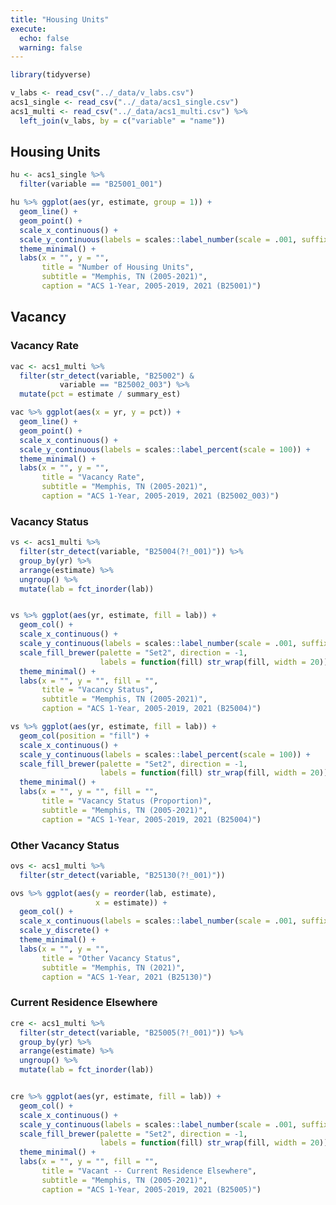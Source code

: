 ```yaml
---
title: "Housing Units"
execute: 
  echo: false
  warning: false
---
```


```r
library(tidyverse)

v_labs <- read_csv("../_data/v_labs.csv")
acs1_single <- read_csv("../_data/acs1_single.csv")
acs1_multi <- read_csv("../_data/acs1_multi.csv") %>% 
  left_join(v_labs, by = c("variable" = "name"))
```

## Housing Units

```r
hu <- acs1_single %>% 
  filter(variable == "B25001_001")

hu %>% ggplot(aes(yr, estimate, group = 1)) +
  geom_line() +
  geom_point() +
  scale_x_continuous() +
  scale_y_continuous(labels = scales::label_number(scale = .001, suffix = "K")) +
  theme_minimal() +
  labs(x = "", y = "",
       title = "Number of Housing Units",
       subtitle = "Memphis, TN (2005-2021)",
       caption = "ACS 1-Year, 2005-2019, 2021 (B25001)")
```

## Vacancy

### Vacancy Rate

```r
vac <- acs1_multi %>% 
  filter(str_detect(variable, "B25002") &
           variable == "B25002_003") %>% 
  mutate(pct = estimate / summary_est)

vac %>% ggplot(aes(x = yr, y = pct)) +
  geom_line() +
  geom_point() +
  scale_x_continuous() +
  scale_y_continuous(labels = scales::label_percent(scale = 100)) +
  theme_minimal() +
  labs(x = "", y = "", 
       title = "Vacancy Rate",
       subtitle = "Memphis, TN (2005-2021)",
       caption = "ACS 1-Year, 2005-2019, 2021 (B25002_003)")
```

### Vacancy Status

```r
vs <- acs1_multi %>% 
  filter(str_detect(variable, "B25004(?!_001)")) %>% 
  group_by(yr) %>% 
  arrange(estimate) %>% 
  ungroup() %>% 
  mutate(lab = fct_inorder(lab))


vs %>% ggplot(aes(yr, estimate, fill = lab)) +
  geom_col() +
  scale_x_continuous() +
  scale_y_continuous(labels = scales::label_number(scale = .001, suffix = "K")) +
  scale_fill_brewer(palette = "Set2", direction = -1, 
                    labels = function(fill) str_wrap(fill, width = 20)) +
  theme_minimal() +
  labs(x = "", y = "", fill = "",
       title = "Vacancy Status",
       subtitle = "Memphis, TN (2005-2021)",
       caption = "ACS 1-Year, 2005-2019, 2021 (B25004)")
```

```r
vs %>% ggplot(aes(yr, estimate, fill = lab)) +
  geom_col(position = "fill") +
  scale_x_continuous() +
  scale_y_continuous(labels = scales::label_percent(scale = 100)) +
  scale_fill_brewer(palette = "Set2", direction = -1, 
                    labels = function(fill) str_wrap(fill, width = 20)) +
  theme_minimal() +
  labs(x = "", y = "", fill = "",
       title = "Vacancy Status (Proportion)",
       subtitle = "Memphis, TN (2005-2021)",
       caption = "ACS 1-Year, 2005-2019, 2021 (B25004)")
```

### Other Vacancy Status

```r
ovs <- acs1_multi %>% 
  filter(str_detect(variable, "B25130(?!_001)"))

ovs %>% ggplot(aes(y = reorder(lab, estimate), 
                   x = estimate)) +
  geom_col() +
  scale_x_continuous(labels = scales::label_number(scale = .001, suffix = "K")) +
  scale_y_discrete() +
  theme_minimal() +
  labs(x = "", y = "", 
       title = "Other Vacancy Status",
       subtitle = "Memphis, TN (2021)",
       caption = "ACS 1-Year, 2021 (B25130)")
```

### Current Residence Elsewhere

```r
cre <- acs1_multi %>% 
  filter(str_detect(variable, "B25005(?!_001)")) %>% 
  group_by(yr) %>% 
  arrange(estimate) %>% 
  ungroup() %>% 
  mutate(lab = fct_inorder(lab))


cre %>% ggplot(aes(yr, estimate, fill = lab)) +
  geom_col() +
  scale_x_continuous() +
  scale_y_continuous(labels = scales::label_number(scale = .001, suffix = "K")) +
  scale_fill_brewer(palette = "Set2", direction = -1, 
                    labels = function(fill) str_wrap(fill, width = 20)) +
  theme_minimal() +
  labs(x = "", y = "", fill = "",
       title = "Vacant -- Current Residence Elsewhere",
       subtitle = "Memphis, TN (2005-2021)",
       caption = "ACS 1-Year, 2005-2019, 2021 (B25005)")
```

